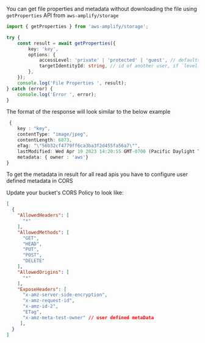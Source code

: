 You can get file properties and metadata without downloading the file using `getProperties` API from `aws-amplify/storage`

```ts
import { getProperties } from 'aws-amplify/storage';

try {
	const result = await getProperties({
		key: 'key',
		options: {
			accessLevel: 'private' | 'protected' | 'guest', // defaults to `guest`
			targetIdentityId: string, // id of another user, if `level: protected`
		},
	});
	console.log('File Properties ', result);
} catch (error) {
	console.log('Error ', error);
}
```

The format of the response will look similar to the below example

```ts
 {
    key : "key",
    contentType: "image/jpeg",
    contentLength: 6873,
    eTag: "\"56b32cf4779ff6ca3ba3f2d455fa56a7\"",
    lastModified: Wed Apr 19 2023 14:20:55 GMT-0700 (Pacific Daylight Time) {},
    metadata: { owner : 'aws'}
}

```

<Callout>
To get the metadata in result for all read apis you have to configure user defined metadata in CORS

Update your bucket's CORS Policy to look like:

```json
[
  {
    "AllowedHeaders": [
      "*"
    ],
    "AllowedMethods": [
      "GET",
      "HEAD",
      "PUT",
      "POST",
      "DELETE"
    ],
    "AllowedOrigins": [
      "*"
    ],
    "ExposeHeaders": [
      "x-amz-server-side-encryption",
      "x-amz-request-id",
      "x-amz-id-2",
      "ETag",
      "x-amz-meta-test-owner" // user defined metaData
     ],
  }
]
```
</Callout>

